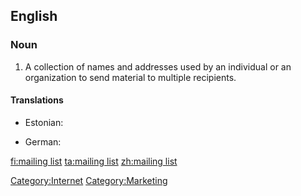 ==English==
{{wikipedia}}

===Noun===
{{en-noun|sg=[[mailing]] [[list]]}}

# A collection of names and addresses used by an individual or an organization to send material to multiple recipients.

====Translations====
{{trans-top|collection of names and addresses}}
* Estonian: {{t|et|postiloend}}
{{trans-mid}}
* German: {{t-|de|Mailingliste|f}}
{{trans-bottom}}

[[Category:Internet]]
[[Category:Marketing]]

[[fi:mailing list]]
[[ta:mailing list]]
[[zh:mailing list]]